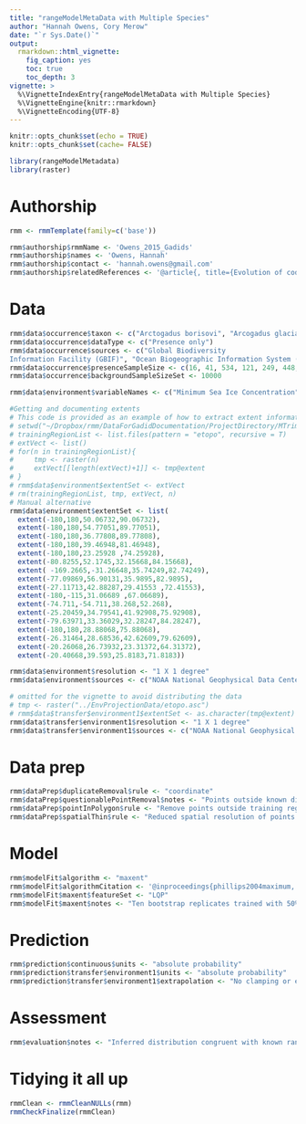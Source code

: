 ```yaml
---
title: "rangeModelMetaData with Multiple Species"
author: "Hannah Owens, Cory Merow"
date: "`r Sys.Date()`"
output: 
  rmarkdown::html_vignette:
    fig_caption: yes
    toc: true
    toc_depth: 3
vignette: >
  %\VignetteIndexEntry{rangeModelMetaData with Multiple Species}
  %\VignetteEngine{knitr::rmarkdown}
  %\VignetteEncoding{UTF-8}
---
```


```r
knitr::opts_chunk$set(echo = TRUE)
knitr::opts_chunk$set(cache= FALSE)
```

```r
library(rangeModelMetadata)
library(raster)
```

# Authorship
```r
rmm <- rmmTemplate(family=c('base'))

rmm$authorship$rmmName <- 'Owens_2015_Gadids'
rmm$authorship$names <- 'Owens, Hannah'
rmm$authorship$contact <- 'hannah.owens@gmail.com'
rmm$authorship$relatedReferences <- '@article{, title={Evolution of codﬁshes (Teleostei: Gadinae) in geographical and ecological space: evidence that physiological limits drove diversiﬁcation of subarctic ﬁshes},author={Owens, Hannah},journal={Journal of Biogeography}, year={2015}, publisher={Wiley-Blackwell}}'
```

# Data

```r
rmm$data$occurrence$taxon <- c("Arctogadus borisovi", "Arcogadus glacialis", "Boreogadus saida", "Eleginus gracilis", "Gadus macrocephalus", "Gadus morhua", "Gadus ogac", "Melanogrammus aeglefinus", "Merlangius merlangus", "Microgadus proximus", "Microgadus tomcod", "Pollachius pollachius", "Pollachius virens", "Gadus chalcogrammus", "Trisopterus esmarkii", "Trisopterus luscus", "Trisopterus minutus")
rmm$data$occurrence$dataType <- c("Presence only")
rmm$data$occurrence$sources <- c("Global Biodiversity
Information Facility (GBIF)", "Ocean Biogeographic Information System (OBIS)", "Zoological Institute at the Russian Academy of Sciences (ZIN)", "Natural History Museum in London (NHMUK)")
rmm$data$occurrence$presenceSampleSize <- c(16, 41, 534, 121, 249, 448, 116, 273, 151, 46, 25, 68, 200, 282, 4, 5, 128)
rmm$data$occurrence$backgroundSampleSizeSet <- 10000

rmm$data$environment$variableNames <- c("Minimum Sea Ice Concentration", "Maximum Sea Ice Concentration", "Mean Mixed Layer Depth", "Minimum Mixed Layer Depth", "Maximum Mixed Layer Depth", "Mean Bottom Salinity", "Minimum Bottom Salinity", "Maximum Bottom Salinity", "Mean Surface Salinity", "Minimum Surface Salinity", "Maximum Surface Salinity", "Mean Bottom Temperature", "Minimum Bottom Temperature", "Maximum Bottom Temperature", "Mean Surface Temperature", "Minimum Surface Temperature", "Maximum Surface Temperature")
```

```r
#Getting and documenting extents
# This code is provided as an example of how to extract extent information from rasters; below we manaully input the results so that we don't need to distribute these layers with this pacakge. 
# setwd("~/Dropbox/rmm/DataForGadidDocumentation/ProjectDirectory/MTrimmedLayers/")
# trainingRegionList <- list.files(pattern = "etopo", recursive = T)
# extVect <- list()
# for(n in trainingRegionList){
#     tmp <- raster(n)
#     extVect[[length(extVect)+1]] <- tmp@extent
# }
# rmm$data$environment$extentSet <- extVect
# rm(trainingRegionList, tmp, extVect, n)
# Manual alternative
rmm$data$environment$extentSet <- list(
  extent(-180,180,50.06732,90.06732),
  extent(-180,180,54.77051,89.77051), 
  extent(-180,180,36.77808,89.77808), 
  extent(-180,180,39.46948,81.46948), 
  extent(-180,180,23.25928 ,74.25928), 
  extent(-80.8255,52.1745,32.15668,84.15668), 
  extent( -169.2665,-31.26648,35.74249,82.74249), 
  extent(-77.09869,56.90131,35.9895,82.9895), 
  extent(-27.11713,42.88287,29.41553 ,72.41553), 
  extent(-180,-115,31.06689 ,67.06689), 
  extent(-74.711,-54.711,38.268,52.268), 
  extent(-25.20459,34.79541,41.92908,75.92908), 
  extent(-79.63971,33.36029,32.28247,84.28247), 
  extent(-180,180,28.88068,75.88068),
  extent(-26.31464,28.68536,42.62609,79.62609),
  extent(-20.26068,26.73932,23.31372,64.31372),
  extent(-20.40668,39.593,25.8183,71.8183))
```

```r
rmm$data$environment$resolution <- "1 X 1 degree"
rmm$data$environment$sources <- c("NOAA National Geophysical Data Center", "NOAA World Ocean Atlas", "NOAA National Snow and Ice Data Center")

# omitted for the vignette to avoid distributing the data
# tmp <- raster("../EnvProjectionData/etopo.asc")
# rmm$data$transfer$environment1$extentSet <- as.character(tmp@extent)
rmm$data$transfer$environment1$resolution <- "1 X 1 degree"
rmm$data$transfer$environment1$sources <- c("NOAA National Geophysical Data Center", "NOAA World Ocean Atlas", "NOAA National Snow and Ice Data Center")
```

# Data prep

```r
rmm$dataPrep$duplicateRemoval$rule <- "coordinate"
rmm$dataPrep$questionablePointRemoval$notes <- "Points outside known distribution of species removed."
rmm$dataPrep$pointInPolygon$rule <- "Remove points outside training region of species."
rmm$dataPrep$spatialThin$rule <- "Reduced spatial resolution of points to match resolution of environmental data (1 X 1 resolution)."
```

# Model

```r
rmm$modelFit$algorithm <- "maxent"
rmm$modelFit$algorithmCitation <- '@inproceedings{phillips2004maximum, title={A maximum entropy approach to species distribution modeling}, author={Phillips, Steven J and Dudik, Miroslav and Schapire, Robert E}, booktitle={Proceedings of the twenty-first international conference on Machine learning},pages={83},year={2004},organization={ACM}}'
rmm$modelFit$maxent$featureSet <- "LQP"
rmm$modelFit$maxent$notes <- "Ten bootstrap replicates trained with 50% of occurrence points chosen using random seed, maximum of 10000 iterations"
```

# Prediction

```r
rmm$prediction$continuous$units <- "absolute probability"
rmm$prediction$transfer$environment1$units <- "absolute probability"
rmm$prediction$transfer$environment1$extrapolation <- "No clamping or extrapolation"
```

# Assessment
```r
rmm$evaluation$notes <- "Inferred distribution congruent with known ranges for all species."
```

# Tidying it all up
```r
rmmClean <- rmmCleanNULLs(rmm)
rmmCheckFinalize(rmmClean)
```
